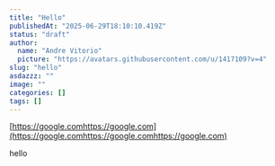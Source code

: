 ```yaml
---
title: "Hello"
publishedAt: "2025-06-29T18:10:10.419Z"
status: "draft"
author:
  name: "Andre Vitorio"
  picture: "https://avatars.githubusercontent.com/u/1417109?v=4"
slug: "hello"
asdazzz: ""
image: ""
categories: []
tags: []
---
```


[https://google.comhttps://google.com](https://google.comhttps://google.comhttps://google.com)

hello